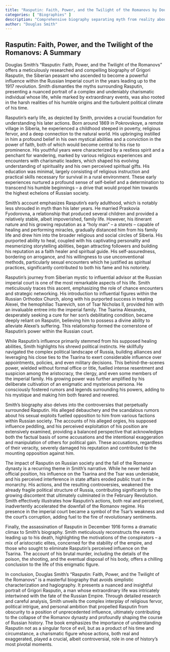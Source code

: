 ```yaml
---
title: "Rasputin: Faith, Power, and the Twilight of the Romanovs by Douglas Smith"
categories: [ "Biographies" ]
description: "Comprehensive biography separating myth from reality about the infamous Russian mystic"
author: "Douglas Smith"
---
```

## Rasputin: Faith, Power, and the Twilight of the Romanovs: A Summary

Douglas Smith's "Rasputin: Faith, Power, and the Twilight of the Romanovs" offers a meticulously researched and compelling biography of Grigori Rasputin, the Siberian peasant who ascended to become a powerful influence within the Russian Imperial court in the years leading up to the 1917 revolution.  Smith dismantles the myths surrounding Rasputin, presenting a nuanced portrait of a complex and undeniably charismatic individual whose life, while marked by extraordinary events, was also rooted in the harsh realities of his humble origins and the turbulent political climate of his time.

Rasputin's early life, as depicted by Smith, provides a crucial foundation for understanding his later actions. Born around 1869 in Pokrovskoye, a remote village in Siberia, he experienced a childhood steeped in poverty, religious fervor, and a deep connection to the natural world. His upbringing instilled in him a profound belief in his own mystical abilities and a conviction in the power of faith, both of which would become central to his rise to prominence.  His youthful years were characterized by a restless spirit and a penchant for wandering, marked by various religious experiences and encounters with charismatic leaders, which shaped his evolving understanding of spirituality and his own perceived spiritual gifts.  His education was minimal, largely consisting of religious instruction and practical skills necessary for survival in a rural environment.  These early experiences nurtured a profound sense of self-belief and a determination to transcend his humble beginnings – a drive that would propel him towards the highest echelons of Russian society.

Smith's account emphasizes Rasputin's early adulthood, which is notably less shrouded in myth than his later years. He married Praskovia Fyodorovna, a relationship that produced several children and provided a relatively stable, albeit impoverished, family life.  However, his itinerant nature and his growing reputation as a "holy man" – a *starets* – capable of healing and performing miracles, gradually distanced him from his family life and drew him into the broader religious and social circles of Siberia.  His purported ability to heal, coupled with his captivating personality and mesmerizing storytelling abilities, began attracting followers and building his reputation as a faith healer and spiritual guide.  His self-assuredness, bordering on arrogance, and his willingness to use unconventional methods, particularly sexual encounters which he justified as spiritual practices, significantly contributed to both his fame and his notoriety.

Rasputin’s journey from Siberian mystic to influential advisor at the Russian imperial court is one of the most remarkable aspects of his life.  Smith meticulously traces this ascent, emphasizing the role of chance encounters and strategic networking.  His introduction to influential figures within the Russian Orthodox Church, along with his purported success in treating Alexei, the hemophiliac Tsarevich, son of Tsar Nicholas II, provided him with an invaluable entree into the imperial family.  The Tsarina Alexandra, desperately seeking a cure for her son's debilitating condition, became deeply reliant on Rasputin, believing him to possess a divine ability to alleviate Alexei’s suffering.  This relationship formed the cornerstone of Rasputin's power within the Russian court.

While Rasputin’s influence primarily stemmed from his supposed healing abilities, Smith highlights his shrewd political instincts. He skillfully navigated the complex political landscape of Russia, building alliances and leveraging his close ties to the Tsarina to exert considerable influence over appointments, policies, and even military decisions.  This behind-the-scenes power, wielded without formal office or title, fuelled intense resentment and suspicion among the aristocracy, the clergy, and even some members of the imperial family.  His growing power was further amplified by his deliberate cultivation of an enigmatic and mysterious persona. He consciously fostered rumors and legends surrounding his powers, adding to his mystique and making him both feared and revered.

Smith's biography also delves into the controversies that perpetually surrounded Rasputin. His alleged debauchery and the scandalous rumors about his sexual exploits fuelled opposition to him from various factions within Russian society. The accounts of his alleged orgies, his supposed influence peddling, and his perceived exploitation of his position are extensively examined,  providing a balanced perspective that acknowledges both the factual basis of some accusations and the intentional exaggeration and manipulation of others for political gain. These accusations, regardless of their veracity, severely damaged his reputation and contributed to the mounting opposition against him.

The impact of Rasputin on Russian society and the fall of the Romanov dynasty is a recurring theme in Smith's narrative. While he never held an official position, his influence on the Tsarina and the Tsar was undeniable, and his perceived interference in state affairs eroded public trust in the monarchy.  His actions, and the resulting controversies, weakened the already fragile political structure of Russia, contributing significantly to the growing discontent that ultimately culminated in the February Revolution.  Smith effectively illustrates how Rasputin's actions, both real and perceived, inadvertently accelerated the downfall of the Romanov regime. His presence in the imperial court became a symbol of the Tsar’s weakness and the court’s corruption, adding fuel to the fire of revolutionary sentiments.

Finally, the assassination of Rasputin in December 1916 forms a dramatic climax to Smith’s biography.  Smith meticulously reconstructs the events leading up to his death, highlighting the motivations of the conspirators – a mix of aristocratic elites, concerned for the stability of the empire, and those who sought to eliminate Rasputin’s perceived influence on the Tsarina.  The account of his brutal murder, including the details of the poison, the shooting, and the eventual disposal of his body, offers a chilling conclusion to the life of this enigmatic figure.

In conclusion, Douglas Smith’s "Rasputin: Faith, Power, and the Twilight of the Romanovs" is a masterful biography that avoids simplistic characterization and hagiography. It presents a nuanced and insightful portrait of Grigori Rasputin, a man whose extraordinary life was intricately intertwined with the fate of the Russian Empire. Through detailed research and careful analysis, Smith unveils the complex interplay of religious fervor, political intrigue, and personal ambition that propelled Rasputin from obscurity to a position of unprecedented influence, ultimately contributing to the collapse of the Romanov dynasty and profoundly shaping the course of Russian history. The book emphasizes the importance of understanding Rasputin not as a singular force of evil, but as a product of his time and circumstance, a charismatic figure whose actions, both real and exaggerated, played a crucial, albeit controversial, role in one of history's most pivotal moments.

